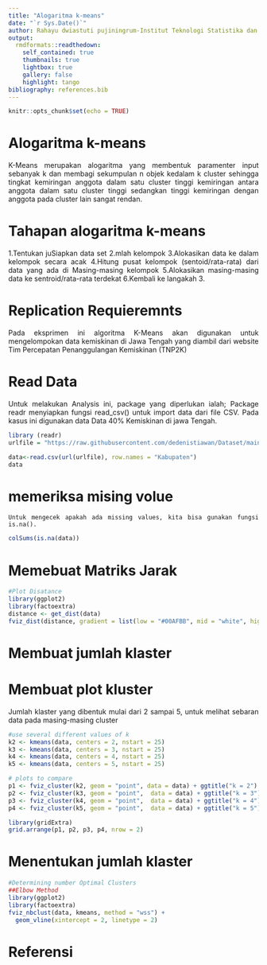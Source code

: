 ```yaml
---
title: "Alogaritma k-means"
date: "`r Sys.Date()`"
author: Rahayu dwiastuti pujiningrum-Institut Teknologi Statistika dan Bisnis Muhammadiyah
output:
  rmdformats::readthedown:
    self_contained: true
    thumbnails: true
    lightbox: true
    gallery: false
    highlight: tango
bibliography: references.bib
---
```


```{=html}
<style>
body{
text-align: justify}
</style>
```
```r
knitr::opts_chunk$set(echo = TRUE)
```

# Alogaritma k-means
   K-Means merupakan alogaritma yang membentuk paramenter input sebanyak k dan membagi sekumpulan n objek kedalam k cluster sehingga tingkat kemiringan anggota dalam satu cluster tinggi kemiringan antara anggota dalam satu cluster tinggi sedangkan tinggi kemiringan dengan anggota pada cluster lain sangat rendan. 

# Tahapan alogaritma k-means
1.Tentukan juSiapkan data set
2.mlah kelompok
3.Alokasikan data ke dalam kelompok secara acak
4.Hitung pusat kelompok (sentoid/rata-rata) dari data yang ada di Masing-masing   kelompok
5.Alokasikan masing-masing data ke sentroid/rata-rata terdekat
6.Kembali ke langakah 3.



# Replication Requieremnts
Pada eksprimen ini algoritma K-Means akan digunakan untuk mengelompokan data kemiskinan di Jawa Tengah yang diambil dari website Tim Percepatan Penanggulangan Kemiskinan (TNP2K)


# Read Data
   Untuk melakukan Analysis ini, package yang diperlukan ialah;
   Package readr menyiapkan fungsi read_csv() untuk import data dari file CSV. Pada kasus ini digunakan data Data 40% Kemiskinan di jawa Tengah.
```r
library (readr)
urlfile = "https://raw.githubusercontent.com/dedenistiawan/Dataset/main/BDT.csv"

data<-read.csv(url(urlfile), row.names = "Kabupaten")
data
```
  
# memeriksa mising volue
    Untuk mengecek apakah ada missing values, kita bisa gunakan fungsi is.na().
```r
colSums(is.na(data))
```


# Memebuat Matriks Jarak
```r
#Plot Disatance
library(ggplot2)
library(factoextra)
distance <- get_dist(data)
fviz_dist(distance, gradient = list(low = "#00AFBB", mid = "white", high = "#FC4E07"))
```






# Membuat jumlah klaster



# Membuat plot kluster
Jumlah klaster yang dibentuk mulai dari 2 sampai 5, untuk melihat sebaran data pada masing-masing cluster
```r
#use several different values of k
k2 <- kmeans(data, centers = 2, nstart = 25)
k3 <- kmeans(data, centers = 3, nstart = 25)
k4 <- kmeans(data, centers = 4, nstart = 25)
k5 <- kmeans(data, centers = 5, nstart = 25)
```


```r
# plots to compare
p1 <- fviz_cluster(k2, geom = "point", data = data) + ggtitle("k = 2")
p2 <- fviz_cluster(k3, geom = "point",  data = data) + ggtitle("k = 3")
p3 <- fviz_cluster(k4, geom = "point",  data = data) + ggtitle("k = 4")
p4 <- fviz_cluster(k5, geom = "point",  data = data) + ggtitle("k = 5")
```


```r
library(gridExtra)
grid.arrange(p1, p2, p3, p4, nrow = 2)
```


# Menentukan jumlah klaster

```r
#Determining number Optimal Clusters
##Elbow Method
library(ggplot2)
library(factoextra)
fviz_nbclust(data, kmeans, method = "wss") +
  geom_vline(xintercept = 2, linetype = 2)

```





# Referensi





